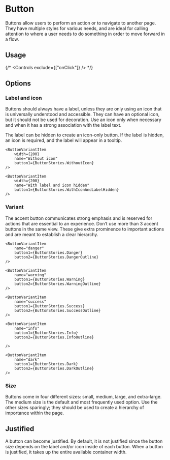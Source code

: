 

<Meta title="Components/Actions/Button" of={ButtonStories} />

# Button

Buttons allow users to perform an action or to navigate to another page. They have multiple styles for various needs, and are ideal for calling attention to where a user needs to do something in order to move forward in a flow.

## Usage

<Canvas of={ButtonStories.ExtraLargePrimary} sourceState="shown" />

{/* <Controls exclude={["onClick"]} /> */}

## Options

### Label and icon

Buttons should always have a label, unless they are only using an icon that is universally understood and accessible. They can have an optional icon, but it should not be used for decoration. Use an icon only when necessary and when it has a strong association with the label text.

The label can be hidden to create an icon-only button. If the label is hidden, an icon is required, and the label will appear in a tooltip.

<Unstyled>
<ContainerView>
    <ButtonVariantItem 
        width={200}
        name="With label and icon"
        button1={ButtonStories.WithLabelAndIcon}
    />

    <ButtonVariantItem
        width={200}
        name="Without icon"
        button1={ButtonStories.WithoutIcon}
    />

    <ButtonVariantItem
        width={200}
        name="With label and icon hidden"
        button1={ButtonStories.WithIconAndLabelHidden}
    />

</ContainerView>
</Unstyled>

<Canvas of={ButtonStories.WithLabelAndIcon} sourceState="shown" />

### Variant

The accent button communicates strong emphasis and is reserved for actions that are essential to an experience. Don’t use more than 3 accent buttons in the same view. These give extra prominence to important actions and are meant to establish a clear hierarchy.

<Unstyled>
<ContainerView>
  <ButtonVariantItem
    name="default"
    button1={ButtonStories.Default}
    button2={ButtonStories.DefaultOutline}
  />
  <ButtonVariantItem
    name="primary"
    button1={ButtonStories.Primary}
    button2={ButtonStories.PrimaryOutline}
  />
  <ButtonVariantItem
    name="secondary"
    button1={ButtonStories.Secondary}
    button2={ButtonStories.SecondaryOutline}
  />

    <ButtonVariantItem
        name="danger"
        button1={ButtonStories.Danger}
        button2={ButtonStories.DangerOutline}
    />

    <ButtonVariantItem
        name="warning"
        button1={ButtonStories.Warning}
        button2={ButtonStories.WarningOutline}
    />

    <ButtonVariantItem
        name="success"
        button1={ButtonStories.Success}
        button2={ButtonStories.SuccessOutline}
    />

    <ButtonVariantItem
        name="info"
        button1={ButtonStories.Info}
        button2={ButtonStories.InfoOutline}

    />

    <ButtonVariantItem
        name="dark"
        button1={ButtonStories.Dark}
        button2={ButtonStories.DarkOutline}
    />

</ContainerView>
</Unstyled>

<Canvas of={ButtonStories.Primary} sourceState="shown" />
<Canvas of={ButtonStories.PrimaryOutline} sourceState="shown" />

### Size

<Unstyled>
<ContainerView>
  <ButtonVariantItem
    name="extra-small"
    button1={ButtonStories.ExtraSmall}
  />
    <ButtonVariantItem
        name="small"
        button1={ButtonStories.Small}
    />
    <ButtonVariantItem
        name="default"
        button1={ButtonStories.Default}
    />
    <ButtonVariantItem
        name="large"
        button1={ButtonStories.Large}
    />
    <ButtonVariantItem
        name="extra-large"
        button1={ButtonStories.ExtraLarge}
    />

</ContainerView>
</Unstyled>

Buttons come in four different sizes: small, medium, large, and extra-large. The medium size is the default and most frequently used option. Use the other sizes sparingly; they should be used to create a hierarchy of importance within the page.

<Canvas of={ButtonStories.Small} sourceState="shown" />

## Justified

<Unstyled>
<ContainerView>
  <ButtonVariantItem
    layout="vertical"
    name="justified"
    button1={ButtonStories.Justified}
  />

</ContainerView>
</Unstyled>

A button can become justified. By default, it is not justified since the button size depends on the label and/or icon inside of each button. When a button is justified, it takes up the entire available container width.

<Canvas of={ButtonStories.Justified} sourceState="shown" />

